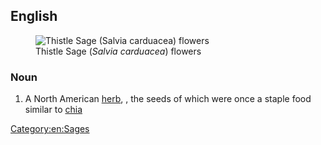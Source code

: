 ==English==
[[File:Thistle Sage (Salvia carduacea) flowers.jpg|thumb|Thistle Sage (''Salvia carduacea'') flowers]]
===Noun===
{{en-noun|-}}

# A North American [[herb]], {{taxlink|Salvia carduacea|species|noshow=1}}, the seeds of which were once a staple food similar to [[chia]]

[[Category:en:Sages]]